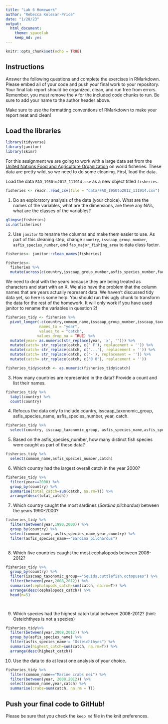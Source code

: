 ```yaml
---
title: "Lab 6 Homework"
author: "Rebecca Kolesar-Price"
date: "1/28/23"
output:
  html_document: 
    theme: spacelab
    keep_md: yes
---
```


```r
knitr::opts_chunk$set(echo = TRUE)
```

## Instructions
Answer the following questions and complete the exercises in RMarkdown. Please embed all of your code and push your final work to your repository. Your final lab report should be organized, clean, and run free from errors. Remember, you must remove the `#` for the included code chunks to run. Be sure to add your name to the author header above.  

Make sure to use the formatting conventions of RMarkdown to make your report neat and clean!  

## Load the libraries
```r
library(tidyverse)
library(janitor)
library(skimr)
```

For this assignment we are going to work with a large data set from the [United Nations Food and Agriculture Organization](http://www.fao.org/about/en/) on world fisheries. These data are pretty wild, so we need to do some cleaning. First, load the data.  

Load the data `FAO_1950to2012_111914.csv` as a new object titled `fisheries`.
```r
fisheries <- readr::read_csv(file = "data/FAO_1950to2012_111914.csv")
```

1. Do an exploratory analysis of the data (your choice). What are the names of the variables, what are the dimensions, are there any NA's, what are the classes of the variables?  
```r
glimpse(fisheries)
is.na(fisheries)
```

2. Use `janitor` to rename the columns and make them easier to use. As part of this cleaning step, change `country`, `isscaap_group_number`, `asfis_species_number`, and `fao_major_fishing_area` to data class factor. 
```r
fisheries<- janitor::clean_names(fisheries)
```

```r
fisheries<-
  fisheries %>% 
  mutate(across(c(country,isscaap_group_number,asfis_species_number,fao_major_fishing_area),as_factor))
```


We need to deal with the years because they are being treated as characters and start with an X. We also have the problem that the column names that are years actually represent data. We haven't discussed tidy data yet, so here is some help. You should run this ugly chunk to transform the data for the rest of the homework. It will only work if you have used janitor to rename the variables in question 2!
```r
fisheries_tidy <- fisheries %>% 
  pivot_longer(-c(country,common_name,isscaap_group_number,isscaap_taxonomic_group,asfis_species_number,asfis_species_name,fao_major_fishing_area,measure),
               names_to = "year",
               values_to = "catch",
              values_drop_na = TRUE) %>% 
  mutate(year= as.numeric(str_replace(year, 'x', ''))) %>% 
  mutate(catch= str_replace(catch, c(' F'), replacement = '')) %>% 
  mutate(catch= str_replace(catch, c('...'), replacement = '')) %>% 
  mutate(catch= str_replace(catch, c('-'), replacement = '')) %>% 
  mutate(catch= str_replace(catch, c('0 0'), replacement = ''))

fisheries_tidy$catch <- as.numeric(fisheries_tidy$catch)
```

3. How many countries are represented in the data? Provide a count and list their names.
```r
fisheries_tidy %>% 
  tabyl(country) %>% 
  count(country)
```

4. Refocus the data only to include country, isscaap_taxonomic_group, asfis_species_name, asfis_species_number, year, catch.
```r
fisheries_tidy %>% 
  select(country, isscaap_taxonomic_group, asfis_species_name,asfis_species_number,year,catch)
```

5. Based on the asfis_species_number, how many distinct fish species were caught as part of these data?
```r
fisheries_tidy %>% 
  select(common_name,asfis_species_number,catch)
```

6. Which country had the largest overall catch in the year 2000?
```r
fisheries_tidy %>% 
  filter(year==2000) %>% 
  group_by(country) %>% 
  summarise(total_catch=sum(catch, na.rm=T)) %>% 
  arrange(desc(total_catch))
```

7. Which country caught the most sardines (_Sardina pilchardus_) between the years 1990-2000?
```r
fisheries_tidy %>% 
  filter(between(year,1990,2000)) %>% 
  group_by(country) %>% 
  select(common_name, asfis_species_name,year,country) %>% 
  filter(asfis_species_name=="Sardina pilchardus")
  
```

8. Which five countries caught the most cephalopods between 2008-2012?
```r
fisheries_tidy %>% 
  group_by(country) %>% 
  filter(isscaap_taxonomic_group=="Squids,cuttlefish,octopuses") %>% 
  filter(between(year,2008,2012)) %>% 
  summarise(cephalopods_catch=sum(catch, na.rm=T)) %>% 
  arrange(desc(cephalopods_catch)) %>% 
  head(n=5)
    
```

```r

```

9. Which species had the highest catch total between 2008-2012? (hint: Osteichthyes is not a species)
```r
fisheries_tidy%>%
  filter(between(year,2008,2012)) %>%
  group_by(asfis_species_name) %>% 
  filter(asfis_species_name!= "Osteichthyes") %>% 
  summarize(highest_catch=sum(catch, na.rm=T)) %>% 
  arrange(desc(highest_catch))
```

10. Use the data to do at least one analysis of your choice.
```r
fisheries_tidy %>% 
  filter(common_name=="Marine crabs nei") %>% 
  filter(between(year, 2000,2012)) %>% 
  select(common_name,year,catch) %>% 
  summarise(crabs=sum(catch, na.rm = T))
```

## Push your final code to GitHub!
Please be sure that you check the `keep md` file in the knit preferences.   